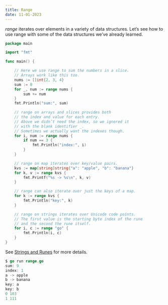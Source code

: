 ```yaml
---
title: Range
date: 11-01-2023
---
```


_range_ iterates over elements in a variety of data structures. Let’s see how to use range with some of the data structures we’ve already learned.

```go
package main

import "fmt"

func main() {

    // Here we use range to sum the numbers in a slice.
    // Arrays work like this too.
    nums := []int{2, 3, 4}
    sum := 0
    for _, num := range nums {
        sum += num
    }
    fmt.Println("sum:", sum)

    // range on arrays and slices provides both
    // the index and value for each entry.
    // Above we didn’t need the index, so we ignored it
    // with the blank identifier _.
    // Sometimes we actually want the indexes though.
    for i, num := range nums {
        if num == 3 {
            fmt.Println("index:", i)
        }
    }

    // range on map iterates over key/value pairs.
    kvs := map[string]string{"a": "apple", "b": "banana"}
    for k, v := range kvs {
        fmt.Printf("%s -> %s\n", k, v)
    }

    // range can also iterate over just the keys of a map.
    for k := range kvs {
        fmt.Println("key:", k)
    }

    // range on strings iterates over Unicode code points.
    // The first value is the starting byte index of the rune
    // and the second the rune itself.
    for i, c := range "go" {
        fmt.Println(i, c)
    }
}
```

See [Strings and Runes](https://go.dev/blog/strings) for more details.

```go
$ go run range.go
sum: 9
index: 1
a -> apple
b -> banana
key: a
key: b
0 103
1 111
```
